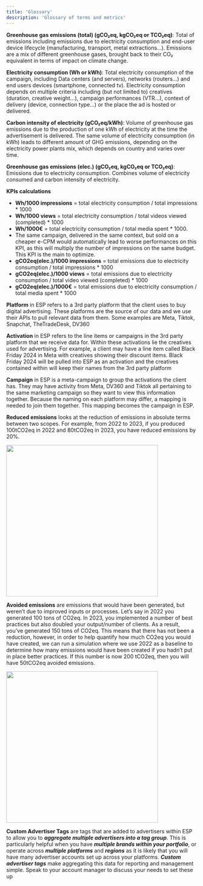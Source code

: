 ```yaml
---
title: 'Glossary'
description: 'Glossary of terms and metrics'
---
```



**Greenhouse gas emissions (total) (gCO₂eq, kgCO₂eq or TCO₂eq)**: Total of emissions including
emissions due to electricity consumption and end-user device lifecycle (manufacturing,
transport, metal extractions…). Emissions are a mix of different greenhouse gases, brought
back to their CO₂ equivalent in terms of impact on climate change.

**Electricity consumption (Wh or kWh)**: Total electricity consumption of the campaign,
including Data centers (and servers), networks (routers…) and end users devices
(smartphone, connected tv). Electricity consumption depends on multiple criteria including
(but not limited to) creatives (duration, creative weight…), campaign performances (VTR…),
context of delivery (device, connection type…) or the place the ad is hosted or delivered.

**Carbon intensity of electricity (gCO₂eq/kWh)**: Volume of greenhouse gas emissions due to
the production of one kWh of electricity at the time the advertisement is delivered. The
same volume of electricity consumption (in kWh) leads to different amount of GHG
emissions, depending on the electricity power plants mix, which depends on country and
varies over time.

**Greenhouse gas emissions (elec.) (gCO₂eq, kgCO₂eq or TCO₂eq)**: Emissions due to
electricity consumption. Combines volume of electricity consumed and carbon intensity of
electricity.

**KPIs calculations**
- **Wh/1000 impressions** = total electricity consumption / total impressions * 1000
- **Wh/1000 views** = total electricity consumption / total videos viewed (completed) *
1000
- **Wh/1000€** = total electricity consumption / total media spent * 1000.
- The same campaign, delivered in the same context, but sold on a cheaper e-CPM
would automatically lead to worse performances on this KPI, as this will multiply the
number of impressions on the same budget. This KPI is the main to optimize.
- **gCO2eq(elec.)/1000 impressions** = total emissions due to electricity consumption /
total impressions * 1000
- **gCO2eq(elec.)/1000 views** = total emissions due to electricity consumption / total
video viewed (completed) * 1000
- **gCO2eq(elec.)/1000€** = total emissions due to electricity consumption / total media
spent * 1000

**Platform** in ESP refers to a 3rd party platform that the client uses to buy digital advertising.
These platforms are the source of our data and we use their APIs to pull relevant data from
them. Some examples are Meta, Tiktok, Snapchat, TheTradeDesk, DV360

**Activation** in ESP refers to the line items or campaigns in the 3rd party platform that we
receive data for. Within these activations lie the creatives used for advertising. For example,
a client may have a line item called Black Friday 2024 in Meta with creatives showing their
discount items. Black Friday 2024 will be pulled into ESP as an activation and the creatives
contained within will keep their names from the 3rd party platform

**Campaign** in ESP is a meta-campaign to group the activations the client has. They may
have activity from Meta, DV360 and Tiktok all pertaining to the same marketing campaign so
they want to view this information together. Because the naming on each platform may
differ, a mapping is needed to join them together. This mapping becomes the campaign in
ESP.


**Reduced emissions** looks at the reduction of emissions in absolute terms between two
scopes. For example, from 2022 to 2023, if you produced 100tCO2eq in 2022 and 80tCO2eq
in 2023, you have reduced emissions by 20%.

<img width="400" src="/images/reducefig1.webp" />


**Avoided emissions** are emissions that would have been generated, but weren’t due to
improved inputs or processes. Let’s say in 2022 you generated 100 tons of CO2eq. In 2023,
you implemented a number of best practices but also doubled your output/number of
clients. As a result, you’ve generated 150 tons of CO2eq. This means that there has not been
a reduction, however, in order to help quantify how much CO2eq you would have created,
we can run a simulation where we use 2022 as a baseline to determine how many emissions
would have been created if you hadn’t put in place better practices. If this number is now
200 tCO2eq, then you will have 50tCO2eq avoided emissions.

<img width="400" src="/images/avoidedfig1.webp" />


**Custom Advertiser Tags** are tags that are added to advertisers within ESP to allow you to ***aggregate multiple advertisers into a tag group***. This is particularly helpful when you have ***multiple brands within your portfolio***, or operate across ***multiple platforms*** and ***regions*** as it is likely that you will have many advertiser accounts set up across your platforms. ***Custom advertiser tags*** make aggregating this data for reporting and management simple. Speak to your account manager to discuss your needs to set these up




